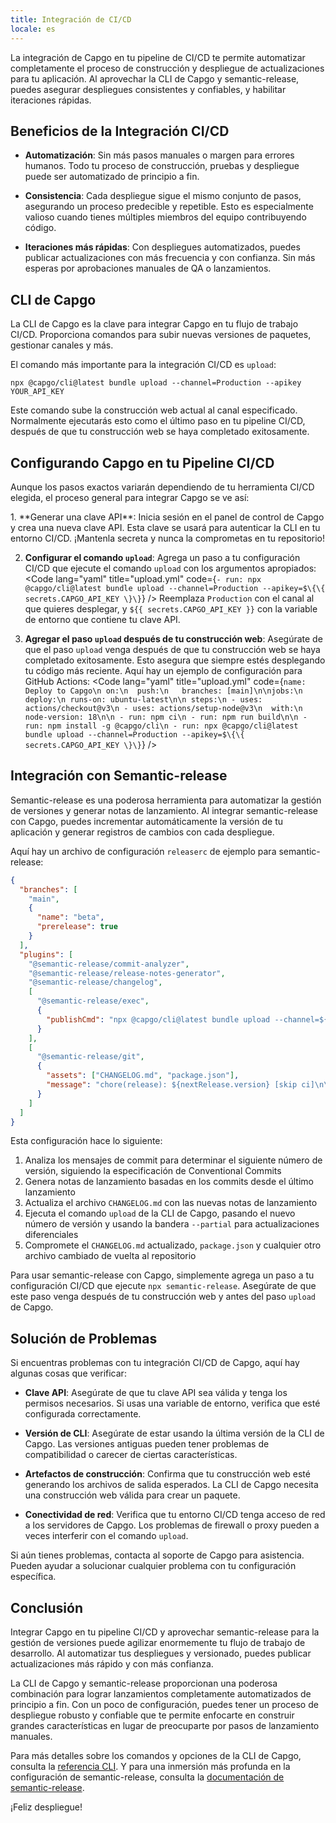```yaml
---
title: Integración de CI/CD
locale: es
---
```



La integración de Capgo en tu pipeline de CI/CD te permite automatizar completamente el proceso de construcción y despliegue de actualizaciones para tu aplicación. Al aprovechar la CLI de Capgo y semantic-release, puedes asegurar despliegues consistentes y confiables, y habilitar iteraciones rápidas.

## Beneficios de la Integración CI/CD

- **Automatización**: Sin más pasos manuales o margen para errores humanos. Todo tu proceso de construcción, pruebas y despliegue puede ser automatizado de principio a fin.

- **Consistencia**: Cada despliegue sigue el mismo conjunto de pasos, asegurando un proceso predecible y repetible. Esto es especialmente valioso cuando tienes múltiples miembros del equipo contribuyendo código.

- **Iteraciones más rápidas**: Con despliegues automatizados, puedes publicar actualizaciones con más frecuencia y con confianza. Sin más esperas por aprobaciones manuales de QA o lanzamientos.

## CLI de Capgo

La CLI de Capgo es la clave para integrar Capgo en tu flujo de trabajo CI/CD. Proporciona comandos para subir nuevas versiones de paquetes, gestionar canales y más.

El comando más importante para la integración CI/CD es `upload`:

```shell
npx @capgo/cli@latest bundle upload --channel=Production --apikey YOUR_API_KEY
```

Este comando sube la construcción web actual al canal especificado. Normalmente ejecutarás esto como el último paso en tu pipeline CI/CD, después de que tu construcción web se haya completado exitosamente.

## Configurando Capgo en tu Pipeline CI/CD

Aunque los pasos exactos variarán dependiendo de tu herramienta CI/CD elegida, el proceso general para integrar Capgo se ve así:

<Steps>
1. **Generar una clave API**: Inicia sesión en el panel de control de Capgo y crea una nueva clave API. Esta clave se usará para autenticar la CLI en tu entorno CI/CD. ¡Mantenla secreta y nunca la comprometas en tu repositorio!

2. **Configurar el comando `upload`**: Agrega un paso a tu configuración CI/CD que ejecute el comando `upload` con los argumentos apropiados: <Code lang="yaml" title="upload.yml" code={`- run: npx @capgo/cli@latest bundle upload --channel=Production --apikey=$\{\{ secrets.CAPGO_API_KEY \}\}`} />
Reemplaza `Production` con el canal al que quieres desplegar, y `${{ secrets.CAPGO_API_KEY }}` con la variable de entorno que contiene tu clave API.

3. **Agregar el paso `upload` después de tu construcción web**: Asegúrate de que el paso `upload` venga después de que tu construcción web se haya completado exitosamente. Esto asegura que siempre estés desplegando tu código más reciente.
  Aquí hay un ejemplo de configuración para GitHub Actions: <Code lang="yaml" title="upload.yml" code={`name: Deploy to Capgo\n on:\n  push:\n   branches: [main]\n\njobs:\n deploy:\n runs-on: ubuntu-latest\n\n steps:\n - uses: actions/checkout@v3\n - uses: actions/setup-node@v3\n  with:\n   node-version: 18\n\n - run: npm ci\n - run: npm run build\n\n - run: npm install -g @capgo/cli\n - run: npx @capgo/cli@latest bundle upload --channel=Production --apikey=$\{\{ secrets.CAPGO_API_KEY \}\}`} />

</Steps>

## Integración con Semantic-release

Semantic-release es una poderosa herramienta para automatizar la gestión de versiones y generar notas de lanzamiento. Al integrar semantic-release con Capgo, puedes incrementar automáticamente la versión de tu aplicación y generar registros de cambios con cada despliegue.

Aquí hay un archivo de configuración `releaserc` de ejemplo para semantic-release:

```json
{
  "branches": [
    "main",
    {
      "name": "beta",
      "prerelease": true
    }
  ],
  "plugins": [
    "@semantic-release/commit-analyzer",
    "@semantic-release/release-notes-generator",
    "@semantic-release/changelog",
    [
      "@semantic-release/exec",
      {
        "publishCmd": "npx @capgo/cli@latest bundle upload --channel=${nextRelease.channel} --apikey YOUR_API_KEY --partial"
      }
    ],
    [
      "@semantic-release/git",
      {
        "assets": ["CHANGELOG.md", "package.json"],
        "message": "chore(release): ${nextRelease.version} [skip ci]\n\n${nextRelease.notes}"
      }
    ]
  ]
}
```

Esta configuración hace lo siguiente:

1. Analiza los mensajes de commit para determinar el siguiente número de versión, siguiendo la especificación de Conventional Commits
2. Genera notas de lanzamiento basadas en los commits desde el último lanzamiento
3. Actualiza el archivo `CHANGELOG.md` con las nuevas notas de lanzamiento
4. Ejecuta el comando `upload` de la CLI de Capgo, pasando el nuevo número de versión y usando la bandera `--partial` para actualizaciones diferenciales
5. Compromete el `CHANGELOG.md` actualizado, `package.json` y cualquier otro archivo cambiado de vuelta al repositorio

Para usar semantic-release con Capgo, simplemente agrega un paso a tu configuración CI/CD que ejecute `npx semantic-release`. Asegúrate de que este paso venga después de tu construcción web y antes del paso `upload` de Capgo.

## Solución de Problemas

Si encuentras problemas con tu integración CI/CD de Capgo, aquí hay algunas cosas que verificar:

- **Clave API**: Asegúrate de que tu clave API sea válida y tenga los permisos necesarios. Si usas una variable de entorno, verifica que esté configurada correctamente.

- **Versión de CLI**: Asegúrate de estar usando la última versión de la CLI de Capgo. Las versiones antiguas pueden tener problemas de compatibilidad o carecer de ciertas características.

- **Artefactos de construcción**: Confirma que tu construcción web esté generando los archivos de salida esperados. La CLI de Capgo necesita una construcción web válida para crear un paquete.

- **Conectividad de red**: Verifica que tu entorno CI/CD tenga acceso de red a los servidores de Capgo. Los problemas de firewall o proxy pueden a veces interferir con el comando `upload`.

Si aún tienes problemas, contacta al soporte de Capgo para asistencia. Pueden ayudar a solucionar cualquier problema con tu configuración específica.

## Conclusión

Integrar Capgo en tu pipeline CI/CD y aprovechar semantic-release para la gestión de versiones puede agilizar enormemente tu flujo de trabajo de desarrollo. Al automatizar tus despliegues y versionado, puedes publicar actualizaciones más rápido y con más confianza.

La CLI de Capgo y semantic-release proporcionan una poderosa combinación para lograr lanzamientos completamente automatizados de principio a fin. Con un poco de configuración, puedes tener un proceso de despliegue robusto y confiable que te permite enfocarte en construir grandes características en lugar de preocuparte por pasos de lanzamiento manuales.

Para más detalles sobre los comandos y opciones de la CLI de Capgo, consulta la [referencia CLI](/docs/cli/overview). Y para una inmersión más profunda en la configuración de semantic-release, consulta la [documentación de semantic-release](https://github.com/semantic-release/semantic-release).

¡Feliz despliegue!
